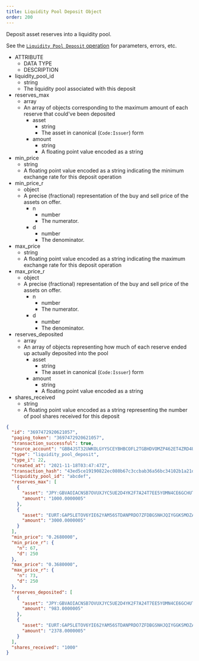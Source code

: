 ```yaml
---
title: Liquidity Pool Deposit Object
order: 200
---
```



Deposit asset reserves into a liquidity pool.

See the [`Liquidity Pool Deposit` operation](../../../../../../learn/fundamentals/transactions/list-of-operations.mdx#liquidity-pool-deposit) for parameters, errors, etc.

<AttributeTable>

- ATTRIBUTE
  - DATA TYPE
  - DESCRIPTION
- liquidity_pool_id
  - string
  - The liquidity pool associated with this deposit
- reserves_max
  - array
  - An array of objects corresponding to the maximum amount of each reserve that could've been deposited
    - asset
      - string
      - The asset in canonical (`Code:Issuer`) form
    - amount
      - string
      - A floating point value encoded as a string
- min_price
  - string
  - A floating point value encoded as a string indicating the minimum exchange rate for this deposit operation
- min_price_r
  - object
  - A precise (fractional) representation of the buy and sell price of the assets on offer.
    - n
      - number
      - The numerator.
    - d
      - number
      - The denominator.
- max_price
  - string
  - A floating point value encoded as a string indicating the maximum exchange rate for this deposit operation
- max_price_r
  - object
  - A precise (fractional) representation of the buy and sell price of the assets on offer.
    - n
      - number
      - The numerator.
    - d
      - number
      - The denominator.
- reserves_deposited
  - array
  - An array of objects representing how much of each reserve ended up actually deposited into the pool
    - asset
      - string
      - The asset in canonical (`Code:Issuer`) form
    - amount
      - string
      - A floating point value encoded as a string
- shares_received
  - string
  - A floating point value encoded as a string representing the number of pool shares received for this deposit

</AttributeTable>

<ExampleResponse>

```json
{
  "id": "3697472920621057",
  "paging_token": "3697472920621057",
  "transaction_successful": true,
  "source_account": "GBB4JST32UWKOLGYYSCEYBHBCOFL2TGBHDVOMZP462ET4ZRD4ULA7S2L",
  "type": "liquidity_pool_deposit",
  "type_i": 22,
  "created_at": "2021-11-18T03:47:47Z",
  "transaction_hash": "43ed5ce19190822ec080b67c3ccbab36a56bc34102b1a21d3ee690ed3bc23378",
  "liquidity_pool_id": "abcdef",
  "reserves_max": [
    {
      "asset": "JPY:GBVAOIACNSB7OVUXJYC5UE2D4YK2F7A24T7EE5YOMN4CE6GCHUTOUQXM",
      "amount": "1000.0000005"
    },
    {
      "asset": "EURT:GAP5LETOV6YIE62YAM56STDANPRDO7ZFDBGSNHJQIYGGKSMOZAHOOS2S",
      "amount": "3000.0000005"
    }
  ],
  "min_price": "0.2680000",
  "min_price_r": {
    "n": 67,
    "d": 250
  },
  "max_price": "0.3680000",
  "max_price_r": {
    "n": 73,
    "d": 250
  },
  "reserves_deposited": [
    {
      "asset": "JPY:GBVAOIACNSB7OVUXJYC5UE2D4YK2F7A24T7EE5YOMN4CE6GCHUTOUQXM",
      "amount": "983.0000005"
    },
    {
      "asset": "EURT:GAP5LETOV6YIE62YAM56STDANPRDO7ZFDBGSNHJQIYGGKSMOZAHOOS2S",
      "amount": "2378.0000005"
    }
  ],
  "shares_received": "1000"
}
```

</ExampleResponse>
